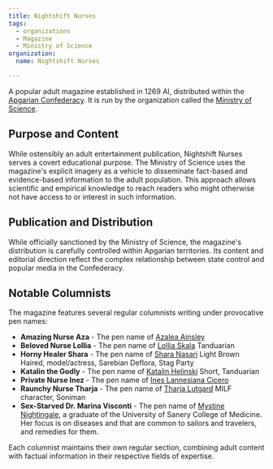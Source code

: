 ```yaml
---
title: Nightshift Nurses
tags:
  - organizations
  - Magazine
  - Ministry of Science
organization:
  name: Nightshift Nurses

---
```


A popular adult magazine established in 1269 AI, distributed within the
[Apgarian Confederacy](/locations/apgar/). It is run by the organization
called the [Ministry of Science](/organizations/ministry-of-science).

## Purpose and Content

While ostensibly an adult entertainment publication, Nightshift Nurses serves a
covert educational purpose. The Ministry of Science uses the magazine's explicit
imagery as a vehicle to disseminate fact-based and evidence-based information to
the adult population. This approach allows scientific and empirical knowledge to
reach readers who might otherwise not have access to or interest in such
information.

## Publication and Distribution

While officially sanctioned by the Ministry of Science, the magazine's
distribution is carefully controlled within Apgarian territories. Its content
and editorial direction reflect the complex relationship between state control
and popular media in the Confederacy.

## Notable Columnists

<Stub />

The magazine features several regular columnists writing under provocative pen
names:

* **Amazing Nurse Aza** - The pen name of
  [Azalea Ainsley](/characters/azalea-ainsley/)
* **Beloved Nurse Lollia** - The pen name of
  [Lollia Skala](/characters/lollia-skala/) Tanduarian
* **Horny Healer Shara** - The pen name of
  [Shara Nasari](/characters/shara-nasari/) Light Brown Haired,
  model/actress, Sarebian Deflora, Stag Party
* **Katalin the Godly** - The pen name of
  [Katalin Helinski](/characters/katalin-helinski/) Short, Tanduarian
* **Private Nurse Inez** - The pen name of
  [Ines Lannesiana Cicero](/characters/ines-lannesiana-cicero/)
* **Raunchy Nurse Tharja** - The pen name of
  [Tharja Lutgard](/characters/tharja-lutgard/) MILF character, Soniman
* **Sex-Starved Dr. Marina Visconti** - The pen name of
  [Mystine Nightingale](/characters/mystine-nightingale/), a graduate of
  the University of Sanery College of Medicine. Her focus is on diseases and
  that are common to sailors and travelers, and remedies for them.

Each columnist maintains their own regular section, combining adult content with
factual information in their respective fields of expertise.
